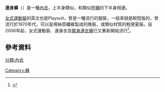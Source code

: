 '''連身褲'''（{{lang-en|Playsuit}}）是一種[[內衣|內衣]]，上半身類似{{le|長睡衣|negligee}}，和類似[[短褲|短褲]]的下半身相連。

[[女式運動裝|女式運動裝]]的英文也是Playsuit，曾是一種流行的服裝，一般來說是較短版的{{le|連身衣|jumpsuit}}，曾流行於1970年代，可以是用絲質纖維製成的晚裝，{{le|單面平紋緯編布|Jersey (fabric)}}或類似{{le|毛巾布|Terrycloth}}材質的輕便夏裝。自2006年起，女式運動裝、連身衣及[[緊身連衣褲|緊身連衣褲]]已又重新開始流行<ref name="Guardian">{{Cite web |url=http://www.theguardian.com/lifeandstyle/2007/may/21/fashion.shopping |title=Guardian Newspaper 21 May 2007 |access-date=2015-07-21 |archive-date=2017-10-08 |archive-url=https://web.archive.org/web/20171008231656/https://www.theguardian.com/lifeandstyle/2007/may/21/fashion.shopping |dead-url=no }}</ref>。

==參考資料==
{{reflist}}
{{女性內衣}}
{{clothes-stub}}

[[分類:內衣|分類:內衣]]
[[Category:褲|Category:褲]]